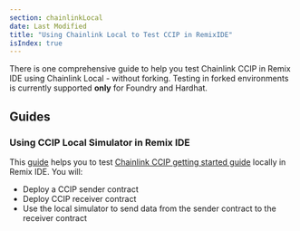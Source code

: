 ```yaml
---
section: chainlinkLocal
date: Last Modified
title: "Using Chainlink Local to Test CCIP in RemixIDE"
isIndex: true
---
```



<Common callout="importPackage" />

There is one comprehensive guide to help you test Chainlink CCIP in Remix IDE using Chainlink Local - without forking. Testing in forked environments is
currently supported **only** for Foundry and Hardhat.

## Guides

### Using CCIP Local Simulator in Remix IDE

This [guide](/chainlink-local/build/ccip/remix/local-simulator) helps you to test [Chainlink CCIP getting started guide](/ccip/getting-started) locally in Remix IDE. You will:

- Deploy a CCIP sender contract
- Deploy CCIP receiver contract
- Use the local simulator to send data from the sender contract to the receiver contract

